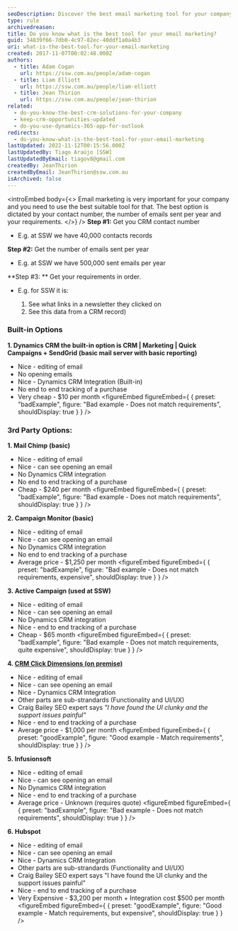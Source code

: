```yaml
---
seoDescription: Discover the best email marketing tool for your company's unique needs and requirements.
type: rule
archivedreason:
title: Do you know what is the best tool for your email marketing?
guid: 34839f66-7db0-4c97-82ec-40ddf1a0a4b3
uri: what-is-the-best-tool-for-your-email-marketing
created: 2017-11-07T00:02:48.000Z
authors:
  - title: Adam Cogan
    url: https://ssw.com.au/people/adam-cogan
  - title: Liam Elliott
    url: https://ssw.com.au/people/liam-elliott
  - title: Jean Thirion
    url: https://ssw.com.au/people/jean-thirion
related:
  - do-you-know-the-best-crm-solutions-for-your-company
  - keep-crm-opportunities-updated
  - do-you-use-dynamics-365-app-for-outlook
redirects:
  - do-you-know-what-is-the-best-tool-for-your-email-marketing
lastUpdated: 2022-11-12T00:15:56.000Z
lastUpdatedBy: Tiago Araújo [SSW]
lastUpdatedByEmail: tiagov8@gmail.com
createdBy: JeanThirion
createdByEmail: JeanThirion@ssw.com.au
isArchived: false
---
```


<introEmbed
  body={<>
Email marketing is very important for your company and you need to use the best suitable tool for that. The best option is dictated by your contact number, the number of emails sent per year and your requirements.
  </>}
/>
**Step #1:** Get you CRM contact number

- E.g. at SSW we have 40,000 contacts records

**Step #2:** Get the number of emails sent per year

- E.g. at SSW we have 500,000 sent emails per year

**Step #3: ** Get your requirements in order.

- E.g. for SSW it is:

  1. See what links in a newsletter they clicked on
  2. See this data from a CRM record)

### Built-in Options

**1. Dynamics CRM the built-in option is CRM | Marketing | Quick Campaigns + SendGrid (basic mail server with basic reporting)**

- Nice - editing of email
- No opening emails
- Nice - Dynamics CRM Integration (Built-in)
- No end to end tracking of a purchase
- Very cheap - $10 per month
<figureEmbed figureEmbed={ {
  preset: "badExample",
  figure: "Bad example - Does not match requirements",
  shouldDisplay: true
} } />


### 3rd Party Options:

**1. Mail Chimp (basic)**

- Nice - editing of email
- Nice - can see opening an email
- No Dynamics CRM integration
- No end to end tracking of a purchase
- Cheap - $240 per month
<figureEmbed figureEmbed={ {
  preset: "badExample",
  figure: "Bad example - Does not match requirements",
  shouldDisplay: true
} } />


**2. Campaign Monitor (basic)**

- Nice - editing of email
- Nice - can see opening an email
- No Dynamics CRM integration
- No end to end tracking of a purchase
- Average price - $1,250 per month
<figureEmbed figureEmbed={ {
  preset: "badExample",
  figure: "Bad example - Does not match requirements, expensive",
  shouldDisplay: true
} } />


**3. Active Campaign (used at SSW)**

- Nice - editing of email
- Nice - can see opening an email
- No Dynamics CRM integration
- Nice - end to end tracking of a purchase
- Cheap - $65 month
<figureEmbed figureEmbed={ {
  preset: "badExample",
  figure: "Bad example - Does not match requirements, quite expensive",
  shouldDisplay: true
} } />


**4. [CRM Click Dimensions (on premise)](https://clickdimensions.com/pricing/)**

- Nice - editing of email
- Nice - can see opening an email
- Nice - Dynamics CRM Integration
- Other parts are sub-strandards (Functionality and UI/UX)
- Craig Bailey SEO expert says _"I have found the UI clunky and the support issues painful"_
- Nice - end to end tracking of a purchase
- Average price - $1,000 per month
<figureEmbed figureEmbed={ {
  preset: "goodExample",
  figure: "Good example - Match requirements",
  shouldDisplay: true
} } />


**5. Infusionsoft**

- Nice - editing of email
- Nice - can see opening an email
- No Dynamics CRM integration
- Nice - end to end tracking of a purchase
- Average price - Unknown (requires quote)
<figureEmbed figureEmbed={ {
  preset: "badExample",
  figure: "Bad example - Does not match requirements",
  shouldDisplay: true
} } />


**6. Hubspot**

- Nice - editing of email
- Nice - can see opening an email
- Nice - Dynamics CRM Integration
- Other parts are sub-strandards (Functionality and UI/UX)
- Craig Bailey SEO expert says "I have found the UI clunky and the support issues painful"
- Nice - end to end tracking of a purchase
- Very Expensive - $3,200 per month + Integration cost $500 per month
<figureEmbed figureEmbed={ {
  preset: "goodExample",
  figure: "Good example - Match requirements, but expensive",
  shouldDisplay: true
} } />
